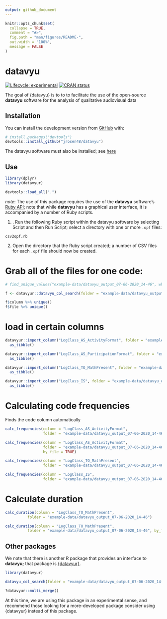 ```yaml
---
output: github_document
---
```


<!-- README.md is generated from README.Rmd. Please edit that file -->

```r
knitr::opts_chunk$set(
  collapse = TRUE,
  comment = "#>",
  fig.path = "man/figures/README-",
  out.width = "100%",
  message = FALSE
)
```

# datavyu

<!-- badges: start -->
[![Lifecycle: experimental](https://img.shields.io/badge/lifecycle-experimental-orange.svg)](https://www.tidyverse.org/lifecycle/#experimental)
[![CRAN status](https://www.r-pkg.org/badges/version/datavyu)](https://CRAN.R-project.org/package=datavyu)
<!-- badges: end -->

The goal of {datavyu} is to to  to facilitate the use of the open-source **datavyu** software for the analysis of qualitative audiovisual data

## Installation

You can install the development version from [GitHub](https://github.com/) with:

``` r
# install.packages("devtools")
devtools::install_github("jrosen48/datavyu")
```

The datavyu software must also be installed; see [here](https://datavyu.org/download.html)

## Use

```r
library(dplyr)
library(datavyur)
```

```r
devtools::load_all(".")
```

*note*: The use of this package requires the use of the **datavyu** software's [Ruby API](https://datavyu.org/user-guide/api.html); note that while **datavyu** has a graphical user interface, it is accompanied by a number of Ruby scripts.

1. . Run the following Ruby script within the datavyu software by selecting Script and then Run Script; select a directory with one or more `.opf` files:

`csv2opf.rb`

<!-- I ran this on the Empirical Analyses folder to generate a bunch of data -->

2. Open the directory that the Ruby script created; a number of CSV files for each `.opf` file should now be created.

# Grab all of the files for one code:

```r
# find_unique_values("example-data/datavyu_output_07-06-2020_14-46", what = "codes")[1]

f <- datavyur::datavyu_col_search(folder = "example-data/datavyu_output_07-06-2020_14-46") %>% as_tibble()

f$column %>% unique()
f$file %>% unique()
```

# load in certain columns 

```r
datavyur::import_column("LogClass_AS_ActivityFormat", folder = "example-data/datavyu_output_07-06-2020_14-46") %>% 
  as_tibble()

datavyur::import_column("LogClass_AS_ParticipationFormat", folder = "example-data/datavyu_output_07-06-2020_14-46") %>% 
  as_tibble()

datavyur::import_column("LogClass_TO_MathPresent", folder = "example-data/datavyu_output_07-06-2020_14-46") %>% 
  as_tibble()

datavyur::import_column("LogClass_IS", folder = "example-data/datavyu_output_07-06-2020_14-46") %>% 
  as_tibble()
```

# Calculating code frequencies

Finds the code column automatically

```r
calc_frequencies(column = "LogClass_AS_ActivityFormat",
                 folder = "example-data/datavyu_output_07-06-2020_14-46")

calc_frequencies(column = "LogClass_AS_ActivityFormat",
                 folder = "example-data/datavyu_output_07-06-2020_14-46",
                 by_file = TRUE)

calc_frequencies(column = "LogClass_TO_MathPresent",
                 folder = "example-data/datavyu_output_07-06-2020_14-46")

calc_frequencies(column = "LogClass_IS",
                 folder = "example-data/datavyu_output_07-06-2020_14-46")
```
# Calculate duration

```r
calc_duration(column = "LogClass_TO_MathPresent",
          folder = "example-data/datavyu_output_07-06-2020_14-46")

calc_duration(column = "LogClass_TO_MathPresent",
          folder = "example-data/datavyu_output_07-06-2020_14-46", by_file = FALSE)
```

## Other packages

We note that there is another R package that provides an interface to **datavyu;** that package is [{datavyur}](https://github.com/iamamutt/datavyu).

```r
library(datavyur)

datavyu_col_search(folder = "example-data/datavyu_output_07-06-2020_14-46", cnames = "column")

?datavyur::multi_merge()
```

At this time, we are using this package in an experimental sense, and recommend those looking for a more-developed package consider using {datavyur} instead of this package.
